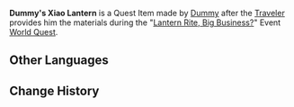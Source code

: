 {{Item Infobox
|id           = 100723
|image        = Item Xiao Lantern.png
|type         = Quest Items
|description  = A [[Xiao Lantern]] made by [[Dummy]]. It looks surprisingly intricate...
|source1      = Given during [[Lantern Rite, Big Business?]]
}}
'''Dummy's Xiao Lantern''' is a Quest Item made by [[Dummy]] after the [[Traveler]] provides him the materials during the "[[Lantern Rite, Big Business?]]" Event [[World Quest]].

==Other Languages==
{{Other Languages
|default_hidden = 1
|en      = Dummy's Xiao Lantern
|zhs     = 阿笨做的霄灯
|zhs_rm  = Ābèn Zuò de Xiāodēng
|zht     = 阿笨做的霄燈
|zht_rm  = Ābèn Zuò de Xiāodēng
|ja      = デクが作った霄灯
|ja_rm   = Deku ga Tsukutta Shoutou{{Assumed}}
|ko      = 모질이가 만든 소등
|ko_rm   = Mojil-iga Mandeun Sodeung
|es      = Linterna celeste del Bobo Ben
|fr      = Lanterne céleste de Gourdiflot
|ru      = Небесный фонарь болвана Бэня
|th      = โคม Xiao ที่ Dummy ทำ
|th_rm   = Khon Xiao thi Dummy Tham
|vi      = Đèn Tiêu Dummy làm
|de      = Heinis Laterne
|id      = Lentera Xiao Milik Dummy
|pt      = Lanterna Celeste do Bobo
|tr      = Bobo'nun Xiao Feneri
|it      = Lanterna Xiao di Ben lo Stolto
}}

==Change History==
{{Change History|1.3}}